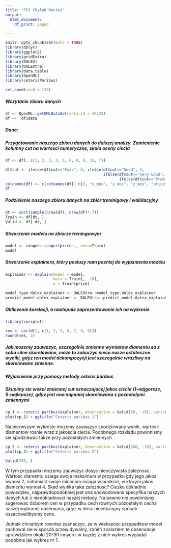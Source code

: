 ---
title: "PD3 Chylak Maciej"
output:
  html_document:
    df_print: paged

---

```{r setup, include=FALSE}
knitr::opts_chunk$set(echo = TRUE)
library(dplyr)
library(ggplot2)
library(gridExtra)
library(DALEX)
library(DALEXtra)
library(data.table)
library(OpenML)
library(ceterisParibus)

set.seed(seed = 123)
```

##### Wczytanie zbioru danych

```{r message=FALSE}
df <- OpenML::getOMLDataSet(data.id = 42225)
df <-  df$data

```


##### Dane:



##### Przygotowanie naszego zbioru danych do dalszej analizy. Zamienienie kolumny cut na wartosci numeryczne, skala oceny ciecia

```{r}
df <- df[, c(1, 2, 3, 4, 5, 6, 8, 9, 10, 7)]

df$cut <- ifelse(df$cut=="Fair", 0, ifelse(df$cut=="Good", 1, 
                                           ifelse(df$cut=="Very Good", 2, 
                                                  ifelse(df$cut=="Premium", 4, 5))))
colnames(df) <- c(colnames(df[1:6]), "x_mes", "y_mes", "z_mes", "price")
df
```


##### Podzielenie naszego zbioru danych na zbiór treninigowy i walidacyjny

```{r essage=FALSE}
dt <- sort(sample(nrow(df), nrow(df)*.7))
Train <- df[dt, ]
Valid <- df[-dt, ]
```

##### Stworzenie modelu na zbiorze treningowym

```{r essage=FALSE}
model <- ranger::ranger(price~., data=Train)
model

```

##### Stworzenie explainera, który posluzy nam pozniej do wyjasnienia modelu 

```{r essage=FALSE}
explainer <- explain(model = model, 
                     data = Train[, -10],
                     y = Train$price)
```

```{r}
model_type.dalex_explainer <- DALEXtra::model_type.dalex_explainer
predict_model.dalex_explainer <- DALEXtra::predict_model.dalex_explainer
```


##### Obliczenie korelacji, a nastepnie zaprezentowanie ich na wykresie

```{r}
library(corrplot)

res <- cor(df[, c(1, 2, 5, 6, 7, 8, 9)])
round(res, 2)
```

##### Jak mozemy zauwazyc, szczegolnie zmienne wymiarow diamentu sa z soba silne skorelowane, moze to zaburzyc nieco nasze ostateczne wyniki, gdyz ten model dekompozycji jest szczegolnie wrazliwy na skorelowane zmienne.


##### Wyjasnienie przy pomocy metody ceteris paribus

##### Skupimy sie wokol zmiennej cut oznaczajacej jakos ciecia (1-najgorsze, 5-najlepsze), gdyz jest ona najmniej skorelowana z pozostalymi zmiennymi


```{r}
cp_1 <- ceteris_paribus(explainer, observation = Valid[50, -10], variables = "cut")
plot(cp_1) + ggtitle("Ceteris paribus 1") 
```

Na pierwszym wykresie mozemy zauwazyc spodziewany wynik, wartosc diamentow rosnie wraz z jakoscia ciecia. Podobnego rozkladu powinnismy sie spodziewac takze przy pozostalych zmiennych



```{r}
cp_2 <- ceteris_paribus(explainer, observation = Valid[200, -10], variables = "cut")
plot(cp_2) + ggtitle("Ceteris paribus 2")

```

```{r}
Valid[200, ]
```

W tym przypadku mozemy zauwazyc dosyc nieoczywista zaleznosc. Wartosc diamentu osiaga swoje maksimum w przypadku gdy jego jakos wynosi 2, natomiast swoje minimum osiaga w punkcie, w ktorym jakos diamentu wynosi 4. Skad wynika taka zaleznosc? Ciezko dokladnie powiedziec, najprawdopodobniej jest ona spowodowana specyfika naszych danych lub z niedokladnosci naszej metody. Na pewno nie powinnismy sugerowac doborem cen w przypadku cech rownych pozostalym cecha naszej wybranej obserwacji, gdyz w dosc nieintuicyjny sposob oszacowalibysmy cene.

Jednak chcialbym rowniez zaznaczyc, ze w wiekszosc przypadkow model zachowal sie w sposob przewidywalny, zanim znalazlem te obserwacje sprawdzilem okolo 20-30 innych i w kazdej z nich wykres wygladal podobnie jak wykres nr 1. 